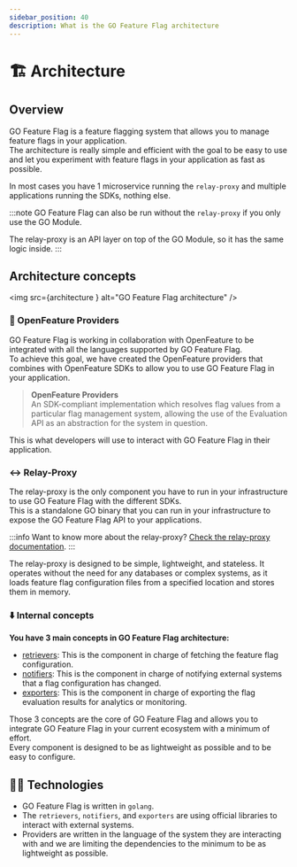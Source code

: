 ```yaml
---
sidebar_position: 40
description: What is the GO Feature Flag architecture
---
```


# 🏗️ Architecture

## Overview
GO Feature Flag is a feature flagging system that allows you to manage feature flags in your application.  
The architecture is really simple and efficient with the goal to be easy to use and let you experiment with feature flags in your application as fast as possible.

In most cases you have 1 microservice running the `relay-proxy` and multiple applications running the SDKs, nothing else.

:::note
GO Feature Flag can also be run without the `relay-proxy` if you only use the GO Module.

The relay-proxy is an API layer on top of the GO Module, so it has the same logic inside.
:::

## Architecture concepts

<img src={architecture  } alt="GO Feature Flag architecture" />

### 🧩 OpenFeature Providers
GO Feature Flag is working in collaboration with OpenFeature to be integrated with all the languages supported by GO Feature Flag.  
To achieve this goal, we have created the OpenFeature providers that combines with OpenFeature SDKs to allow you to use GO Feature Flag in your application.

> **OpenFeature Providers**  
> An SDK-compliant implementation which resolves flag values from a particular flag management system, allowing the use of the Evaluation API as an abstraction for the system in question.

This is what developers will use to interact with GO Feature Flag in their application.

### ↔️ Relay-Proxy
The relay-proxy is the only component you have to run in your infrastructure to use GO Feature Flag with the different SDKs.  
This is a standalone GO binary that you can run in your infrastructure to expose the GO Feature Flag API to your applications.

:::info 
Want to know more about the relay-proxy? [Check the relay-proxy documentation](../relay-proxy).
:::

The relay-proxy is designed to be simple, lightweight, and stateless. It operates without the need for any databases or complex systems, as it loads feature flag configuration files from a specified location and stores them in memory.

### ⬇️ Internal concepts
**You have 3 main concepts in GO Feature Flag architecture:**
- [retrievers](./retriever): This is the component in charge of fetching the feature flag configuration.
- [notifiers](./notifier): This is the component in charge of notifying external systems that a flag configuration has changed.
- [exporters](./exporter): This is the component in charge of exporting the flag evaluation results for analytics or monitoring.

Those 3 concepts are the core of GO Feature Flag and allows you to integrate GO Feature Flag in your current ecosystem with a minimum of effort.  
Every component is designed to be as lightweight as possible and to be easy to configure.

## 🧑‍💻 Technologies

- GO Feature Flag is written in `golang`.
- The `retrievers`, `notifiers`, and `exporters` are using official libraries to interact with external systems.
- Providers are written in the language of the system they are interacting with and we are limiting the dependencies to the minimum to be as lightweight as possible.
